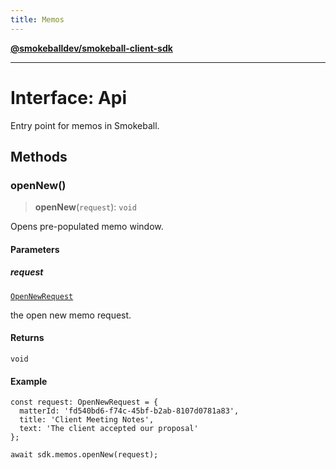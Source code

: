 ```yaml
---
title: Memos
---
```

[**@smokeballdev/smokeball-client-sdk**](./../../../../README)

***

# Interface: Api

Entry point for memos in Smokeball.

## Methods

### openNew()

> **openNew**(`request`): `void`

Opens pre-populated memo window.

#### Parameters

##### request

[`OpenNewRequest`](./OpenNewRequest)

the open new memo request.

#### Returns

`void`

#### Example

```
const request: OpenNewRequest = {
  matterId: 'fd540bd6-f74c-45bf-b2ab-8107d0781a83',
  title: 'Client Meeting Notes',
  text: 'The client accepted our proposal'
};

await sdk.memos.openNew(request);
```

